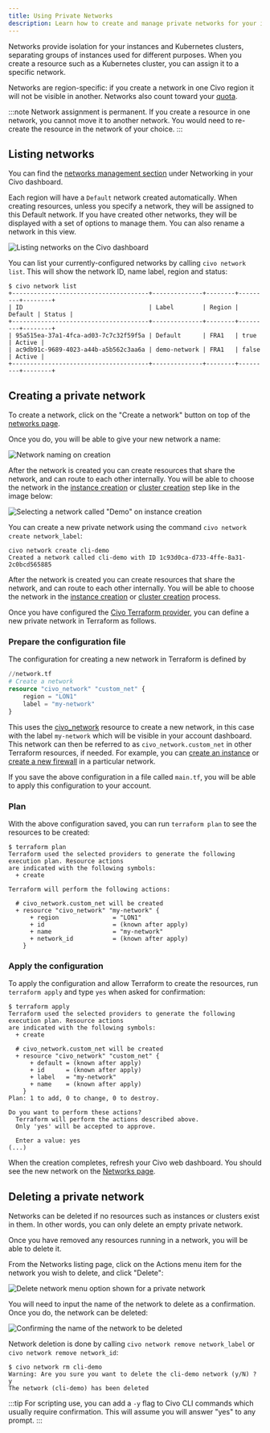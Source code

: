 ```yaml
---
title: Using Private Networks
description: Learn how to create and manage private networks for your instances and Kubernetes clusters on Civo. Instructions using Civo Dashboard, CLI, and Terraform.
---
```



Networks provide isolation for your instances and Kubernetes clusters, separating groups of instances used for different purposes. When you create a resource such as a Kubernetes cluster, you can assign it to a specific network.

Networks are region-specific: if you create a network in one Civo region it will not be visible in another. Networks also count toward your [quota](../account/quota.md).

:::note
Network assignment is permanent. If you create a resource in one network, you cannot move it to another network. You would need to re-create the resource in the network of your choice.
:::

## Listing networks

<Tabs groupId="list-networks">
<TabItem value="dashboard" label="Dashboard">

You can find the [networks management section](https://dashboard.civo.com/networks) under Networking in your Civo dashboard.

Each region will have a `Default` network created automatically. When creating resources, unless you specify a network, they will be assigned to this Default network. If you have created other networks, they will be displayed with a set of options to manage them. You can also rename a network in this view.

![Listing networks on the Civo dashboard](images/dashboard-list-networks.png)
</TabItem>

<TabItem value="cli" label="Civo CLI">

You can list your currently-configured networks by calling `civo network list`. This will show the network ID, name label, region and status:

```console
$ civo network list
+--------------------------------------+--------------+--------+---------+--------+
| ID                                   | Label        | Region | Default | Status |
+--------------------------------------+--------------+--------+---------+--------+
| 95a515ea-37a1-4fca-ad03-7c7c32f59f5a | Default      | FRA1   | true    | Active |
| ac9db91c-9689-4023-a44b-a5b562c3aa6a | demo-network | FRA1   | false   | Active |
+--------------------------------------+--------------+--------+---------+--------+
```

</TabItem>
</Tabs>

## Creating a private network

<Tabs groupId="create-network">

<TabItem value="dashboard" label="Dashboard">

To create a network, click on the "Create a network" button on top of the [networks page](https://dashboard.civo.com/networks).

Once you do, you will be able to give your new network a name:

![Network naming on creation](images/create-network.png)

After the network is created you can create resources that share the network, and can route to each other internally. You will be able to choose the network in the [instance creation](../compute/create-an-instance.md) or [cluster creation](../kubernetes/create-a-cluster.md) step like in the image below:

![Selecting a network called "Demo" on instance creation](images/choose-network.png)

</TabItem>

<TabItem value="cli" label="Civo CLI">

You can create a new private network using the command `civo network create network_label`:

```console
civo network create cli-demo
Created a network called cli-demo with ID 1c93d0ca-d733-4ffe-8a31-2c0bcd565885
```

After the network is created you can create resources that share the network, and can route to each other internally. You will be able to choose the network in the [instance creation](../compute/create-an-instance.md) or [cluster creation](../kubernetes/create-a-cluster.md) process.

</TabItem>

<TabItem value="terraform" label="Terraform">

Once you have configured the [Civo Terraform provider](../overview/terraform.md), you can define a new private network in Terraform as follows.

### Prepare the configuration file

The configuration for creating a new network in Terraform is defined by

```terraform
//network.tf
# Create a network
resource "civo_network" "custom_net" {
    region = "LON1"
    label = "my-network"
}
```


This uses the [civo_network](https://registry.terraform.io/providers/civo/civo/latest/docs/resources/network) resource to create a new network, in this case with the label `my-network` which will be visible in your account dashboard. This network can then be referred to as `civo_network.custom_net` in other Terraform resources, if needed. For example, you can [create an instance](../compute/create-an-instance.md) or [create a new firewall](../networking/firewalls.md) in a particular network.

If you save the above configuration in a file called `main.tf`, you will be able to apply this configuration to your account.
### Plan

With the above configuration saved, you can run `terraform plan` to see the resources to be created:

```console
$ terraform plan
Terraform used the selected providers to generate the following execution plan. Resource actions
are indicated with the following symbols:
  + create

Terraform will perform the following actions:

  # civo_network.custom_net will be created
  + resource "civo_network" "my-network" {
      + region               = "LON1"
      + id                   = (known after apply)
      + name                 = "my-network"
      + network_id           = (known after apply)
    }
```

### Apply the configuration

To apply the configuration and allow Terraform to create the resources, run `terraform apply` and type `yes` when asked for confirmation:

```console
$ terraform apply
Terraform used the selected providers to generate the following execution plan. Resource actions
are indicated with the following symbols:
  + create

  # civo_network.custom_net will be created
  + resource "civo_network" "custom_net" {
      + default = (known after apply)
      + id      = (known after apply)
      + label   = "my-network"
      + name    = (known after apply)
    }
Plan: 1 to add, 0 to change, 0 to destroy.

Do you want to perform these actions?
  Terraform will perform the actions described above.
  Only 'yes' will be accepted to approve.

  Enter a value: yes
(...)
```

When the creation completes, refresh your Civo web dashboard. You should see the new network on the [Networks page](https://dashboard.civo.com/networks).
</TabItem>

</Tabs>

## Deleting a private network

Networks can be deleted if no resources such as instances or clusters exist in them. In other words, you can only delete an empty private network.

Once you have removed any resources running in a network, you will be able to delete it.

<Tabs groupId="delete-network">

<TabItem value="dashboard" label="Dashboard">

From the Networks listing page, click on the Actions menu item for the network you wish to delete, and click "Delete":

![Delete network menu option shown for a private network](images/delete-network-menu.png)

You will need to input the name of the network to delete as a confirmation. Once you do, the network can be deleted:

![Confirming the name of the network to be deleted](images/delete-network-confirmation.png)

</TabItem>

<TabItem value="cli" label="Civo CLI">

Network deletion is done by calling `civo network remove network_label` or `civo network remove network_id`:

```console
$ civo network rm cli-demo
Warning: Are you sure you want to delete the cli-demo network (y/N) ? y
The network (cli-demo) has been deleted
```

:::tip
For scripting use, you can add a `-y` flag to Civo CLI commands which usually require confirmation. This will assume you will answer "yes" to any prompt.
:::

</TabItem>
</Tabs>
